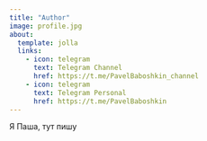 ```yaml
---
title: "Author"
image: profile.jpg
about:
  template: jolla
  links:
    - icon: telegram
      text: Telegram Channel
      href: https://t.me/PavelBaboshkin_channel
    - icon: telegram
      text: Telegram Personal
      href: https://t.me/PavelBaboshkin
---
```


Я Паша, тут пишу
